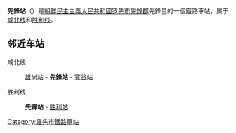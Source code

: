 {{unreferenced|time=2015-02-01T12:50:31+00:00}}
{{朝鮮半島車站資訊
|公司色 = blue
|文字色 =
|站名 = 先鋒站
|圖片 =
|pxl =
|圖片說明 =
|前一站1 = [[雄尚站|雄尚]]
|前一站距離1 = 12.3
|後一站距離1 = 6.2
|後一站1 = [[寬谷站|寬谷]]
|所屬路線1 = [[咸北线|咸北线]]
|距離1 = 309.8
|起點站1 = [[青岩站|青岩]]
|前一站2 =
|前一站距離2 =
|後一站距離2 = 4.2
|後一站2 = [[胜利站_(罗先市)|胜利]]
|所屬路線2 = [[胜利线|胜利线]]
|距離2 = 0.0
|起點站2 = 先鋒
|諺文 = 선봉역
|朝鮮漢字 = 先鋒驛
|文觀部式 = Seonbong-yeok
|馬-賴式 = Sŏnbong-yŏk
|副站名 =
|車站編號 =
|停站路線數 = 2
|所屬公司 = [[朝鮮民主主義人民共和國鐵道省|朝鮮民主主義人民共和國鐵道省]]
|所在地 =[[罗先市|罗先市]][[先鋒郡|先鋒郡]]先鋒邑
|車站構造 = 地面车站
|月台配置 =
|啟用年月日 =
|廢站年月日 =
|上下車人次 =
|統計年度 =
|轉車 =
|備註 =
|全寬備註 =
}}

'''先鋒站'''（{{lang-ko|선봉역}}）是[[朝鮮民主主義人民共和國|朝鮮民主主義人民共和國]][[罗先市|罗先市]][[先鋒郡|先鋒郡]]先鋒邑的一個鐵路車站，属于[[咸北线|咸北线]]和[[胜利线|胜利线]]。

==邻近车站==
咸北线
:[[雄尚站|雄尚站]] - '''先鋒站''' - [[寬谷站|寬谷站]]
胜利线
:'''先鋒站''' - [[胜利站_(罗先市)|胜利站]]

{{朝鲜铁路小作品}}

{{咸北线}}
{{胜利线}}

[[Category:羅先市鐵路車站|Category:羅先市鐵路車站]]